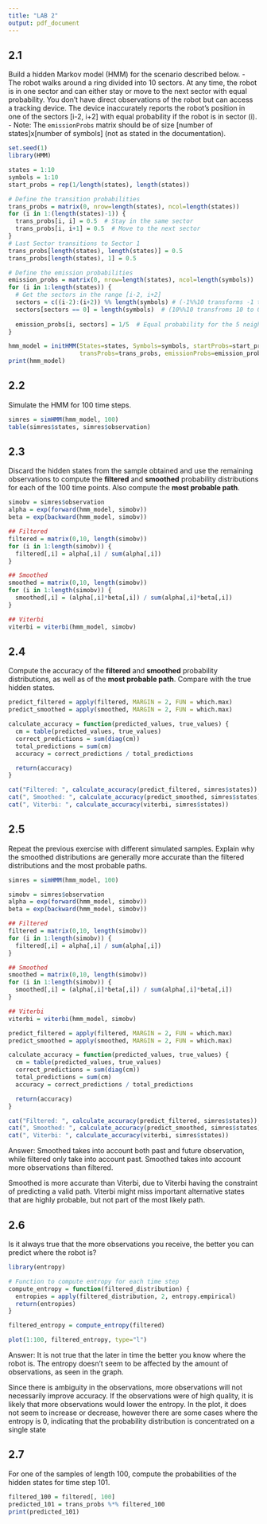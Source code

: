 ```yaml
---
title: "LAB 2"
output: pdf_document
---
```


## 2.1
Build a hidden Markov model (HMM) for the scenario described below. 
- The robot walks around a ring divided into 10 sectors. At any time, the robot is in one sector and can either stay or move to the next sector with equal probability. You don't have direct observations of the robot but can access a tracking device. The device inaccurately reports the robot's position in one of the sectors [i-2, i+2] with equal probability if the robot is in sector \(i\).
- Note: The `emissionProbs` matrix should be of size [number of states]x[number of symbols] (not as stated in the documentation).

```r
set.seed(1)
library(HMM)

states = 1:10
symbols = 1:10
start_probs = rep(1/length(states), length(states))

# Define the transition probabilities
trans_probs = matrix(0, nrow=length(states), ncol=length(states))
for (i in 1:(length(states)-1)) {
  trans_probs[i, i] = 0.5  # Stay in the same sector
  trans_probs[i, i+1] = 0.5  # Move to the next sector
}
# Last Sector transitions to Sector 1
trans_probs[length(states), length(states)] = 0.5
trans_probs[length(states), 1] = 0.5

# Define the emission probabilities
emission_probs = matrix(0, nrow=length(states), ncol=length(symbols))
for (i in 1:length(states)) {
  # Get the sectors in the range [i-2, i+2]
  sectors = c((i-2):(i+2)) %% length(symbols) # (-1%%10 transforms -1 to 9)
  sectors[sectors == 0] = length(symbols)  # (10%%10 transfroms 10 to 0, which is incorrect.)
  
  emission_probs[i, sectors] = 1/5  # Equal probability for the 5 neighboring sectors
}

hmm_model = initHMM(States=states, Symbols=symbols, startProbs=start_probs, 
                    transProbs=trans_probs, emissionProbs=emission_probs)
print(hmm_model)
```

## 2.2
Simulate the HMM for 100 time steps.
```r
simres = simHMM(hmm_model, 100)
table(simres$states, simres$observation)
```

## 2.3
Discard the hidden states from the sample obtained and use the remaining observations to compute the **filtered** and **smoothed** probability distributions for each of the 100 time points. Also compute the **most probable path**.
```r
simobv = simres$observation
alpha = exp(forward(hmm_model, simobv))
beta = exp(backward(hmm_model, simobv))

## Filtered
filtered = matrix(0,10, length(simobv))
for (i in 1:length(simobv)) {
  filtered[,i] = alpha[,i] / sum(alpha[,i])
}

## Smoothed
smoothed = matrix(0,10, length(simobv))
for (i in 1:length(simobv)) {
  smoothed[,i] = (alpha[,i]*beta[,i]) / sum(alpha[,i]*beta[,i])
}

## Viterbi
viterbi = viterbi(hmm_model, simobv)
```


## 2.4
Compute the accuracy of the **filtered** and **smoothed** probability distributions, as well as of the **most probable path**. Compare with the true hidden states.

```r
predict_filtered = apply(filtered, MARGIN = 2, FUN = which.max)
predict_smoothed = apply(smoothed, MARGIN = 2, FUN = which.max)

calculate_accuracy = function(predicted_values, true_values) {
  cm = table(predicted_values, true_values)
  correct_predictions = sum(diag(cm))
  total_predictions = sum(cm)
  accuracy = correct_predictions / total_predictions

  return(accuracy)
}

cat("Filtered: ", calculate_accuracy(predict_filtered, simres$states))
cat(", Smoothed: ", calculate_accuracy(predict_smoothed, simres$states))
cat(", Viterbi: ", calculate_accuracy(viterbi, simres$states))
```

## 2.5
Repeat the previous exercise with different simulated samples. Explain why the smoothed distributions are generally more accurate than the filtered distributions and the most probable paths.

```r
simres = simHMM(hmm_model, 100)

simobv = simres$observation
alpha = exp(forward(hmm_model, simobv))
beta = exp(backward(hmm_model, simobv))

## Filtered
filtered = matrix(0,10, length(simobv))
for (i in 1:length(simobv)) {
  filtered[,i] = alpha[,i] / sum(alpha[,i])
}

## Smoothed
smoothed = matrix(0,10, length(simobv))
for (i in 1:length(simobv)) {
  smoothed[,i] = (alpha[,i]*beta[,i]) / sum(alpha[,i]*beta[,i])
}

## Viterbi
viterbi = viterbi(hmm_model, simobv)

predict_filtered = apply(filtered, MARGIN = 2, FUN = which.max)
predict_smoothed = apply(smoothed, MARGIN = 2, FUN = which.max)

calculate_accuracy = function(predicted_values, true_values) {
  cm = table(predicted_values, true_values)
  correct_predictions = sum(diag(cm))
  total_predictions = sum(cm)
  accuracy = correct_predictions / total_predictions

  return(accuracy)
}

cat("Filtered: ", calculate_accuracy(predict_filtered, simres$states))
cat(", Smoothed: ", calculate_accuracy(predict_smoothed, simres$states))
cat(", Viterbi: ", calculate_accuracy(viterbi, simres$states))
```

Answer:
Smoothed takes into account both past and future observation, while filtered only take into account past. Smoothed takes into account more observations than filtered.

Smoothed is more accurate than Viterbi, due to Viterbi having the constraint of predicting a valid path. Viterbi might miss important alternative states that are highly probable, but not part of the most likely path.

## 2.6
Is it always true that the more observations you receive, the better you can predict where the robot is?

```r
library(entropy)

# Function to compute entropy for each time step
compute_entropy = function(filtered_distribution) {
  entropies = apply(filtered_distribution, 2, entropy.empirical)
  return(entropies)
}

filtered_entropy = compute_entropy(filtered)

plot(1:100, filtered_entropy, type="l")

```

Answer: It is not true that the later in time the better you know where the robot is. The entropy doesn't seem to be affected by the amount of observations, as seen in the graph.

Since there is ambiguity in the observations, more observations will not necessarily improve accuracy. If the observations were of high quality, it is likely that more observations would lower the entropy. In the plot, it does not seem to increase or decrease, however there are some cases where the entropy is 0, indicating that the probability distribution is concentrated on a single state

## 2.7
For one of the samples of length 100, compute the probabilities of the hidden states for time step 101.

```r
filtered_100 = filtered[, 100]
predicted_101 = trans_probs %*% filtered_100
print(predicted_101)
```